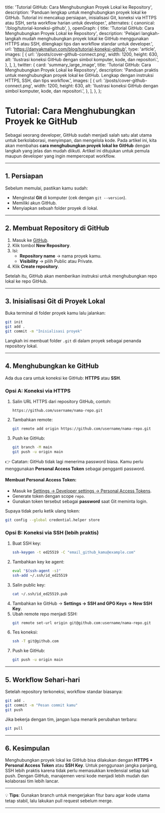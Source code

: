   title: 'Tutorial GitHub: Cara Menghubungkan Proyek Lokal ke Repository',
  description:
    'Panduan lengkap untuk menghubungkan proyek lokal ke GitHub. Tutorial ini mencakup persiapan, inisialisasi Git, koneksi via HTTPS atau SSH, serta workflow harian untuk developer.',
  alternates: {
    canonical: '/blog/tutorial-koneksi-github',
  },
  openGraph: {
    title: 'Tutorial GitHub: Cara Menghubungkan Proyek Lokal ke Repository',
    description: 'Pelajari langkah-langkah mudah menghubungkan proyek lokal ke GitHub menggunakan HTTPS atau SSH, dilengkapi tips dan workflow standar untuk developer.',
    url: 'https://danyakmallun.com/blog/tutorial-koneksi-github',
    type: 'article',
    images: [
      {
        url: '/posts/cover-github-connect.png',
        width: 1200,
        height: 630,
        alt: 'Ilustrasi koneksi GitHub dengan simbol komputer, kode, dan repositori.',
      },
    ],
  },
  twitter: {
    card: 'summary_large_image',
    title: 'Tutorial GitHub: Cara Menghubungkan Proyek Lokal ke Repository',
    description: 'Panduan praktis untuk menghubungkan proyek lokal ke GitHub. Lengkap dengan instruksi HTTPS, SSH, dan tips workflow.',
    images: [
      {
        url: '/posts/cover-github-connect.png',
        width: 1200,
        height: 630,
        alt: 'Ilustrasi koneksi GitHub dengan simbol komputer, kode, dan repositori.',
      },
    ],
  },
};

<Cover
  src="/posts/cover-github-connect.png"
  alt="Ilustrasi abstrak yang menggambarkan koneksi kode lokal ke GitHub dengan jaringan dan repositori."
  caption="Tutorial: Cara Menghubungkan Proyek ke GitHub"
/>

# Tutorial: Cara Menghubungkan Proyek ke GitHub

Sebagai seorang developer, GitHub sudah menjadi salah satu alat utama untuk berkolaborasi, menyimpan, dan mengelola kode. Pada artikel ini, kita akan membahas **cara menghubungkan proyek lokal ke GitHub** dengan langkah yang jelas dan mudah diikuti. Artikel ini ditujukan untuk pemula maupun developer yang ingin mempercepat workflow.

---

## 1. Persiapan
Sebelum memulai, pastikan kamu sudah:
- Menginstal **Git** di komputer (cek dengan `git --version`).
- Memiliki akun GitHub.
- Menyiapkan sebuah folder proyek di lokal.

---

## 2. Membuat Repository di GitHub
1. Masuk ke [GitHub](https://github.com).
2. Klik tombol **New Repository**.
3. Isi:
   - **Repository name** → nama proyek kamu.
   - **Visibility** → pilih Public atau Private.
4. Klik **Create repository**.

Setelah itu, GitHub akan memberikan instruksi untuk menghubungkan repo lokal ke repo GitHub.

---

## 3. Inisialisasi Git di Proyek Lokal
Buka terminal di folder proyek kamu lalu jalankan:
```bash
git init
git add .
git commit -m "Inisialisasi proyek"
```

Langkah ini membuat folder `.git` di dalam proyek sebagai penanda repository lokal.

---

## 4. Menghubungkan ke GitHub
Ada dua cara untuk koneksi ke GitHub: **HTTPS** atau **SSH**.

### Opsi A: Koneksi via HTTPS
1. Salin URL HTTPS dari repository GitHub, contoh:
   ```
   https://github.com/username/nama-repo.git
   ```
2. Tambahkan remote:
   ```bash
   git remote add origin https://github.com/username/nama-repo.git
   ```
3. Push ke GitHub:
   ```bash
   git branch -M main
   git push -u origin main
   ```

👉 Catatan: GitHub tidak lagi menerima password biasa. Kamu perlu menggunakan **Personal Access Token** sebagai pengganti password.

#### Membuat Personal Access Token:
- Masuk ke [Settings → Developer settings → Personal Access Tokens](https://github.com/settings/tokens).
- Generate token dengan scope `repo`.
- Gunakan token tersebut sebagai **password** saat Git meminta login.

Supaya tidak perlu ketik ulang token:
```bash
git config --global credential.helper store
```

### Opsi B: Koneksi via SSH (lebih praktis)
1. Buat SSH key:
   ```bash
   ssh-keygen -t ed25519 -C "email_github_kamu@example.com"
   ```
2. Tambahkan key ke agent:
   ```bash
   eval "$(ssh-agent -s)"
   ssh-add ~/.ssh/id_ed25519
   ```
3. Salin public key:
   ```bash
   cat ~/.ssh/id_ed25519.pub
   ```
4. Tambahkan ke GitHub → **Settings → SSH and GPG Keys → New SSH Key**.
5. Ubah remote repo menjadi SSH:
   ```bash
   git remote set-url origin git@github.com:username/nama-repo.git
   ```
6. Tes koneksi:
   ```bash
   ssh -T git@github.com
   ```
7. Push ke GitHub:
   ```bash
   git push -u origin main
   ```

---

## 5. Workflow Sehari-hari
Setelah repository terkoneksi, workflow standar biasanya:
```bash
git add .
git commit -m "Pesan commit kamu"
git push
```
Jika bekerja dengan tim, jangan lupa menarik perubahan terbaru:
```bash
git pull
```

---

## 6. Kesimpulan
Menghubungkan proyek lokal ke GitHub bisa dilakukan dengan **HTTPS + Personal Access Token** atau **SSH Key**. Untuk penggunaan jangka panjang, SSH lebih praktis karena tidak perlu memasukkan kredensial setiap kali push. Dengan GitHub, manajemen versi kode menjadi lebih mudah dan kolaborasi tim lebih lancar.

---

💡 **Tips**: Gunakan branch untuk mengerjakan fitur baru agar kode utama tetap stabil, lalu lakukan pull request sebelum merge.

---
